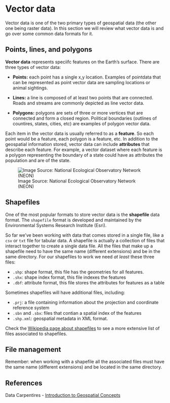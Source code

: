 # Vector data

Vector data is one of the two primary types of geospatial data (the other one being raster data). In this section we will review what vector data is and go over some common data formats for it.


## Points, lines, and polygons

**Vector data** represents speciifc features on the Earth's surface. There are three types of vector data:

- **Points:** each point has a single x,y location. Examples of pointdata that can be represented as point vector data are sampling locations or animal sightings.

- **Lines:** a line is composed of at least two points that are connected. Roads and streams are commonly depicted as line vector data. 

- **Polygons:** polygons are sets of three or more vertices that are connected and form a closed region. Political boundaries (outlines of countires, states, cities, etc) are examples of polygon vector data.

Each item in the vector data is usually referred to as a **feature**. 
So each point would be a feature, each polygon is a feature, etc. 
In addition to the geospatial information stored, vector data can include **attributes** that describe each feature. 
For example, a vector dataset where each feature is a polygon representing the boundary of a state could have as attributes the population and are of the state.

![Image Source: National Ecological Observatory Network (NEON)](/images/lesson-7-vector-data/point_line_poly.png)

## Shapefiles

One of the most popular formats to store vector data is the **shapefile** data format. The `shapefile` format is developed and maintained by the Environmental Systems Research Institute (Esri).

So far we've been working with data that comes stored in a single file, like a `csv` or `txt` file for tabular data. A shapefile is actually a collection of files that interact together to create a single data file. All the files that make up a shapefile need to  have the same name (different extensions) and be in the same directory. For our shapefiles to work we need *at least* these three files:

- `.shp`: shape format, this file has the geometries for all features.
- `.shx`: shape index format, this file indexes the features
- `.dbf`: attribute format, this file stores the attributes for features as a table

Sometimes shapefiles will have additional files, including:

- `.prj`: a file containing information about the projection and coordinate reference system 
- `.sbn` and `.sbx`: files that contian a spatial index of the features
- `.shp.xml`: geospatial metadata in XML format. 

Check the [Wikipedia page about shapefiles](https://en.wikipedia.org/wiki/Shapefile) to see a more extensive list of files associated to shapefiles.

::: {.callout-caution}
## File management
Remember: when working with a shapefile all the associated files must have the same name (different extensions) and be located in the same directory. 
:::

<!--
## Acknowledgements
-->


## References

Data Carpentires - [Introduction to Geospatial Concepts](https://datacarpentry.org/organization-geospatial/aio.html) 